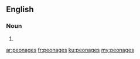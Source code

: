 ==English==

===Noun===
{{head|en|noun plural form}}

# {{plural of|peonage|lang=en}}

[[ar:peonages]]
[[fr:peonages]]
[[ku:peonages]]
[[my:peonages]]